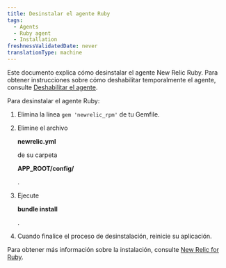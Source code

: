 ```yaml
---
title: Desinstalar el agente Ruby
tags:
  - Agents
  - Ruby agent
  - Installation
freshnessValidatedDate: never
translationType: machine
---
```


Este documento explica cómo desinstalar el agente New Relic Ruby. Para obtener instrucciones sobre cómo deshabilitar temporalmente el agente, consulte [Deshabilitar el agente](/docs/agents/manage-apm-agents/installation/disable-apm-agent#ruby).

Para desinstalar el agente Ruby:

1. Elimina la línea `gem 'newrelic_rpm'` de tu Gemfile.

2. Elimine el archivo

   <DoNotTranslate>**newrelic.yml**</DoNotTranslate>

   de su carpeta

   <DoNotTranslate>**APP_ROOT/config/**</DoNotTranslate>

   .

3. Ejecute

   <DoNotTranslate>**bundle install**</DoNotTranslate>

   .

4. Cuando finalice el proceso de desinstalación, reinicie su aplicación.

Para obtener más información sobre la instalación, consulte [New Relic for Ruby](/docs/agents/ruby-agent/getting-started/new-relic-ruby).
